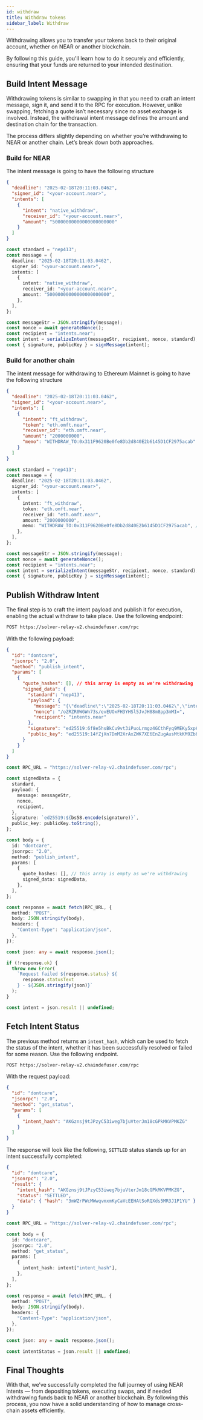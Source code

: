 ```yaml
---
id: withdraw
title: Withdraw tokens
sidebar_label: Withdraw
---
```



Withdrawing allows you to transfer your tokens back to their original account, whether on NEAR or another blockchain.

By following this guide, you'll learn how to do it securely and efficiently, ensuring that your funds are returned to your intended destination.

## Build Intent Message

Withdrawing tokens is similar to swapping in that you need to craft an intent message, sign it, and send it to the RPC for execution. However, unlike swapping, fetching a quote isn’t necessary since no asset exchange is involved. Instead, the withdrawal intent message defines the amount and destination chain for the transaction.

The process differs slightly depending on whether you’re withdrawing to NEAR or another chain. Let’s break down both approaches.

### Build for NEAR

The intent message is going to have the following structure

```json
{
  "deadline": "2025-02-18T20:11:03.0462",
  "signer_id": "<your-account.near>",
  "intents": [
    {
      "intent": "native_withdraw",
      "receiver_id": "<your-account.near>",
      "amount": "50000000000000000000000"
    }
  ]
}
```

<Tabs>
  <TabItem value="typescript" label="TypeScript">

```ts
const standard = "nep413";
const message = {
  deadline: "2025-02-18T20:11:03.0462",
  signer_id: "<your-account.near>",
  intents: [
    {
      intent: "native_withdraw",
      receiver_id: "<your-account.near>",
      amount: "50000000000000000000000",
    },
  ],
};

const messageStr = JSON.stringify(message);
const nonce = await generateNonce();
const recipient = "intents.near";
const intent = serializeIntent(messageStr, recipient, nonce, standard);
const { signature, publicKey } = signMessage(intent);
```

  </TabItem>
</Tabs>

### Build for another chain

The intent message for withdrawing to Ethereum Mainnet is going to have the following structure

```json
{
  "deadline": "2025-02-18T20:11:03.0462",
  "signer_id": "<your-account.near>",
  "intents": [
    {
      "intent": "ft_withdraw",
      "token": "eth.omft.near",
      "receiver_id": "eth.omft.near",
      "amount": "2000000000",
      "memo": "WITHDRAW_TO:0x311F9620Be0fe8Db2d840E2b6145D1CF2975acab" // WITHDRAW_TO:ADDRESS_ON_DESTINATION_CHAIN
    }
  ]
}
```

<Tabs>
  <TabItem value="typescript" label="TypeScript">

```ts
const standard = "nep413";
const message = {
  deadline: "2025-02-18T20:11:03.0462",
  signer_id: "<your-account.near>",
  intents: [
    {
      intent: "ft_withdraw",
      token: "eth.omft.near",
      receiver_id: "eth.omft.near",
      amount: "2000000000",
      memo: "WITHDRAW_TO:0x311F9620Be0fe8Db2d840E2b6145D1CF2975acab", // WITHDRAW_TO:ADDRESS_ON_DESTINATION_CHAIN
    },
  ],
};

const messageStr = JSON.stringify(message);
const nonce = await generateNonce();
const recipient = "intents.near";
const intent = serializeIntent(messageStr, recipient, nonce, standard);
const { signature, publicKey } = signMessage(intent);
```

  </TabItem>
</Tabs>

## Publish Withdraw Intent

The final step is to craft the intent payload and publish it for execution, enabling the actual withdraw to take place. Use the following endpoint:

```sh
POST https://solver-relay-v2.chaindefuser.com/rpc
```

With the following payload:

```json
{
  "id": "dontcare",
  "jsonrpc": "2.0",
  "method": "publish_intent",
  "params": [
    {
      "quote_hashes": [], // this array is empty as we're withdrawing
      "signed_data": {
        "standard": "nep413",
        "payload": {
          "message": "{\"deadline\":\"2025-02-18T20:11:03.0462\",\"intents\":[{\"intent\":\"native_withdraw\",\"receiver_id\":\"<your-account.near>\",\"amount\":\"50000000000000000000000\"}],\"signer_id\":\"<your-account.near>\"}", // serialized message from the previous step
          "nonce": "/oZRZR0WGWn73s/evEUOxFH3YHSl5JvJH88m8pp3mMI=",
          "recipient": "intents.near"
        },
        "signature": "ed25519:6f8e5hsBkCu9vt3iPuoLrmgz4GCthFyq9MEKy5xp6FUedQwrtuxq3y81ymfspsNSaTyLMeUQobnXrVvUNqEXGRDH",
        "public_key": "ed25519:14fZjXn7DmM2XrAxZWK7XE6EnZugAusMtkKM9Zbb1P3N"
      }
    }
  ]
}
```

<Tabs>
  <TabItem value="typescript" label="TypeScript">

```ts
const RPC_URL = "https://solver-relay-v2.chaindefuser.com/rpc";

const signedData = {
  standard,
  payload: {
    message: messageStr,
    nonce,
    recipient,
  },
  signature: `ed25519:${bs58.encode(signature)}`,
  public_key: publicKey.toString(),
};

const body = {
  id: "dontcare",
  jsonrpc: "2.0",
  method: "publish_intent",
  params: [
    {
      quote_hashes: [], // this array is empty as we're withdrawing
      signed_data: signedData,
    },
  ],
};

const response = await fetch(RPC_URL, {
  method: "POST",
  body: JSON.stringify(body),
  headers: {
    "Content-Type": "application/json",
  },
});

const json: any = await response.json();

if (!response.ok) {
  throw new Error(
    `Request failed ${response.status} ${
      response.statusText
    } - ${JSON.stringify(json)}`
  );
}

const intent = json.result || undefined;
```

  </TabItem>
</Tabs>

## Fetch Intent Status

The previous method returns an `intent_hash`, which can be used to fetch the status of the intent, whether it has been successfully resolved or failed for some reason. Use the following endpoint.

```sh
POST https://solver-relay-v2.chaindefuser.com/rpc
```

With the request payload:

```json
{
  "id": "dontcare",
  "jsonrpc": "2.0",
  "method": "get_status",
  "params": [
    {
      "intent_hash": "AKGznsj9tJPzyC53iweg7bjuVterJm18cGPkMKVPMKZG"
    }
  ]
}
```

The response will look like the following, `SETTLED` status stands up for an intent successfully completed:

```json
{
  "id": "dontcare",
  "jsonrpc": "2.0",
  "result": {
    "intent_hash": "AKGznsj9tJPzyC53iweg7bjuVterJm18cGPkMKVPMKZG",
    "status": "SETTLED",
    "data": { "hash": "3mWZrPWcMWwqvmxmKyCaVcEEHAtSoRQXds5MR3J1P1YU" }
  }
}
```

<Tabs>
  <TabItem value="typescript" label="TypeScript">

```ts
const RPC_URL = "https://solver-relay-v2.chaindefuser.com/rpc";

const body = {
  id: "dontcare",
  jsonrpc: "2.0",
  method: "get_status",
  params: [
    {
      intent_hash: intent["intent_hash"],
    },
  ],
};

const response = await fetch(RPC_URL, {
  method: "POST",
  body: JSON.stringify(body),
  headers: {
    "Content-Type": "application/json",
  },
});

const json: any = await response.json();

const intentStatus = json.result || undefined;
```

  </TabItem>
</Tabs>

## Final Thoughts

With that, we’ve successfully completed the full journey of using NEAR Intents — from depositing tokens, executing swaps, and if needed withdrawing funds back to NEAR or another blockchain. By following this process, you now have a solid understanding of how to manage cross-chain assets efficiently.
